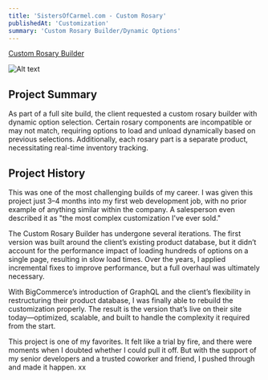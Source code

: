 ```yaml
---
title: 'SistersOfCarmel.com - Custom Rosary'
publishedAt: 'Customization'
summary: 'Custom Rosary Builder/Dynamic Options'
---
```


[Custom Rosary Builder](https://www.sistersofcarmel.com/build-my-custom-rosary/)

![Alt text](https://res.cloudinary.com/dlk1wqemy/image/upload/v1741013486/custom-rosary_ecltb7.webp)

## Project Summary

As part of a full site build, the client requested a custom rosary builder with dynamic option selection. Certain rosary components are incompatible or may not match, requiring options to load and unload dynamically based on previous selections. Additionally, each rosary part is a separate product, necessitating real-time inventory tracking.

## Project History

This was one of the most challenging builds of my career. I was given this project just 3–4 months into my first web development job, with no prior example of anything similar within the company. A salesperson even described it as "the most complex customization I've ever sold."

The Custom Rosary Builder has undergone several iterations. The first version was built around the client’s existing product database, but it didn’t account for the performance impact of loading hundreds of options on a single page, resulting in slow load times. Over the years, I applied incremental fixes to improve performance, but a full overhaul was ultimately necessary.

With BigCommerce’s introduction of GraphQL and the client’s flexibility in restructuring their product database, I was finally able to rebuild the customization properly. The result is the version that’s live on their site today—optimized, scalable, and built to handle the complexity it required from the start.

This project is one of my favorites. It felt like a trial by fire, and there were moments when I doubted whether I could pull it off. But with the support of my senior developers and a trusted coworker and friend, I pushed through and made it happen. xx
